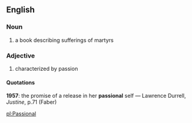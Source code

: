 ==English==
===Noun===
#a book describing sufferings of martyrs
===Adjective===
#characterized by passion
====Quotations====
'''1957''': the promise of a release in her '''passional''' self &mdash; Lawrence Durrell, ''Justine'', p.71 (Faber)

[[pl:Passional]]